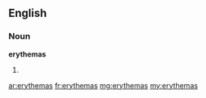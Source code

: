==English==

===Noun===
'''erythemas'''

# {{plural of|[[erythema]]}}

[[ar:erythemas]]
[[fr:erythemas]]
[[mg:erythemas]]
[[my:erythemas]]
